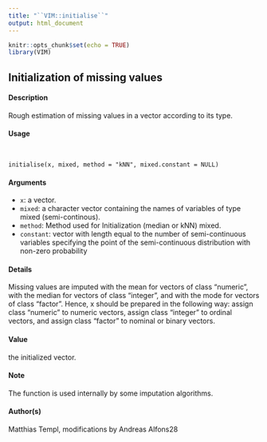```yaml
---
title: "``VIM::initialise``"
output: html_document
---
```


```r
knitr::opts_chunk$set(echo = TRUE)
library(VIM)
```


## Initialization of missing values

#### Description 

Rough estimation of missing values in a vector according to its type.

#### Usage 
<pre><code>

initialise(x, mixed, method = "kNN", mixed.constant = NULL)
</code></pre>

#### Arguments

* ``x``: a vector.
* ``mixed``: a character vector containing the names of variables of type mixed (semi-continous).
* ``method``: Method used for Initialization (median or kNN) mixed.
* ``constant``: vector with length equal to the number of semi-continuous variables specifying the point of the semi-continuous distribution with non-zero probability

#### Details 

Missing values are imputed with the mean for vectors of class "numeric", with the median for vectors of class "integer", and with the mode for vectors of class "factor". Hence, x should be
prepared in the following way: assign class "numeric" to numeric vectors, assign class "integer" to ordinal vectors, and assign class "factor" to nominal or binary vectors.

#### Value
the initialized vector.

#### Note
The function is used internally by some imputation algorithms.

#### Author(s)
Matthias Templ, modifications by Andreas Alfons28

